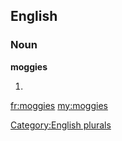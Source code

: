 ==English==

===Noun===
'''moggies'''

# {{plural of|[[moggy]]}}

[[Category:English plurals]]

[[fr:moggies]]
[[my:moggies]]